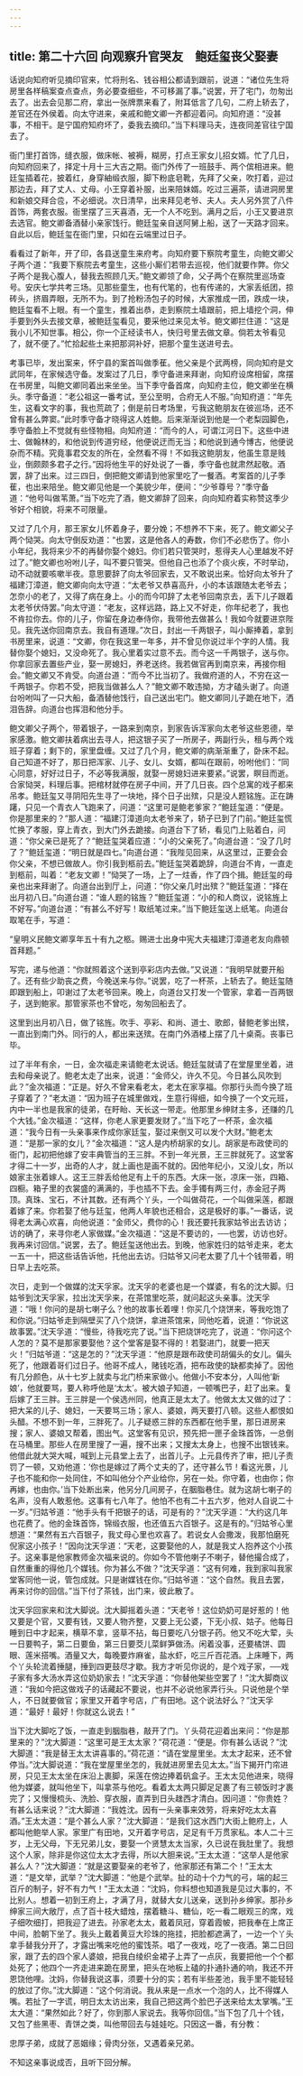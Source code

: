 ```yaml
---
---
---
```

title: 第二十六回 向观察升官哭友　鲍廷玺丧父娶妻
---

话说向知府听见摘印官来，忙将刑名、钱谷相公都请到跟前，说道：“诸位先生将房里各样稿案查点查点，务必要查细些，不可移漏了事。”说罢，开了宅门，勿匆出去了。出去会见那二府，拿出一张牌票来看了，附耳低言了几句，二府上轿去了，差官还在外侯着。向太守进来，亲戚和鲍文卿一齐都迎着问。向知府道：“没甚事，不相干。是宁国府知府坏了，委我去摘印。”当下料理马夫，连夜同差官往宁国去了。

衙门里打首饰，缝衣服，做床帐、被褥，糊房，打点王家女儿招女婿。忙了几日，向知府回来了，择定十月十三大吉之期。衙门外传了一班鼓手、两个傧相进来。鲍廷玺插着花，披着红，身穿紬缎衣服，脚下粉底皂靴，先拜了父亲，吹打着，迎过那边去，拜了丈人、丈母。小王穿着补服，出来陪妹婿。吃过三遍茶，请进洞房里和新娘交拜合卺，不必细说。次日清早，出来拜见老爷、夫人。夫人另外赏了八件首饰，两套衣服。衙里摆了三天喜酒，无一个人不吃到。满月之后，小王又要进京去选官。鲍文卿备酒替小亲家饯行。鲍廷玺亲自送阿舅上船，送了一天路才回来。自此以后，鲍廷玺在衙门里，只如在云端里过日子。

看看过了新年，开了印，各县送童生来府考。向知府要下察院考童生，向鲍文卿父子两个道：“我要下察院去考童生，这些小厮们若带去巡视，他们就要作弊。你父子两个是我心腹人，替我去照顾几天。”鲍文卿领了命，父子两个在察院里巡场查号。安庆七学共考三场。见那些童生，也有代笔的，也有传递的，大家丢纸团，掠砖头，挤眉弄眼，无所不为。到了抢粉汤包子的时候，大家推成一团，跌成一块，鲍廷玺看不上眼。有一个童生，推着出恭，走到察院土墙跟前，把上墙挖个洞，伸手要到外头去接文章，被鲍廷玺看见，要采他过来见太爷。鲍文卿拦住道：“这是我小儿不知世事。相公，你一个正经读书人，快归号里去做文章。倘若太爷看见了，就不便了。”忙拾起些土来把那洞补好，把那个童生送进号去。

考事已毕，发出案来，怀宁县的案首叫做季萑。他父亲是个武两榜，同向知府是文武同年，在家候选守备。发案过了几日，季守备进来拜谢，向知府设席相留，席摆在书房里，叫鲍文卿同着出来坐坐。当下季守备首席，向知府主位，鲍文卿坐在横头。季守备道：“老公祖这一番考试，至公至明，合府无人不服。”向知府道：“年先生，这看文字的事，我也荒疏了；倒是前日考场里，亏我这鲍朋友在彼巡场，还不曾有甚么弊窦。”此时季守备才晓得这人姓鲍。后来渐渐说到他是一个老梨园脚色，季守备脸上不觉就有些怪物相。向知府道：“而今的人，可谓江河日下。这些中进士、做翰林的，和他说到传道穷经，他便说迂而无当；和他说到通今博古，他便说杂而不精。究竟事君交友的所在，全然看不得！不如我这鲍朋友，他虽生意是贱业，倒颇颇多君子之行。”因将他生平的好处说了一番，季守备也就肃然起敬。酒罢，辞了出来。过三四日，倒把鲍文卿请到他家里吃了一餐酒。考案首的儿子季萑，也出来陪坐。鲍文卿见他是一个美貌少年，便间：“少爷尊号？”季守备道：“他号叫做苇萧。”当下吃完了酒，鲍文卿辞了回来，向向知府着实称赞这季少爷好个相貌，将来不可限量。

又过了几个月，那王家女儿怀着身子，要分娩；不想养不下来，死了。鲍文卿父子两个恸哭。向太守倒反劝道：“也罢，这是他各人的寿数，你们不必悲伤了。你小小年纪，我将来少不的再替你娶个媳妇。你们若只管哭时，惹得夫人心里越发不好过了。”鲍文卿也吩咐儿子，叫不要只管哭。但他自己也添了个痰火疾，不时举动，动不动就要咳嗽半夜。意思要辞了向太爷回家去，又不敢说出来。恰好向太爷升了福建汀漳道，鲍文卿向向太守道：“太老爷又恭喜高升，小的本该跟随太老爷去；怎奈小的老了，又得了病在身上。小的而今叩辞了太老爷回南京去，丢下儿子跟着太老爷伏侍罢。”向太守道：“老友，这样远路，路上又不好走，你年纪老了，我也不肯拉你去。你的儿子，你留在身边奉侍你，我带他去做甚么！我如今就要进京陛见。我先送你回南京去。我自有道理。”次日，封出一千两银子，叫小厮捧着，拿到书房里来，说道：“文卿，你在我这里一年多，并不曾见你说过半个字的人情。我替你娶个媳妇，又没命死了。我心里着实过意不去。而今这一千两银子，送与你。你拿回家去置些产业，娶一房媳妇，养老送终。我若做官再到南京来，再接你相会。”鲍文卿又不肯受。向道台道：“而今不比当初了。我做府道的人，不穷在这一千两银子。你若不受，把我当做甚么人？”鲍文卿不敢违拗，方才磕头谢了。向道台吩咐叫了一只大船，备酒替他饯行，自己送出宅门。鲍文卿同儿子跪在地下，洒泪告辞。向道台也挥泪和他分手。

鲍文卿父子两个，带着银子，一路来到南京，到家告诉浑家向太老爷这些恩德，举家感激。鲍文卿扶着病出去寻人，把这银子买了一所房子，两副行头，租与两个戏班子穿着；剩下的，家里盘缠。又过了几个月，鲍文卿的病渐渐重了，卧床不起。自己知道不好了，那日把浑家、儿子、女儿、女婿，都叫在跟前，吩咐他们：“同心同意，好好过日子，不必等我满服，就娶一房媳妇进来要紧。”说罢，瞑目而逝。合家恸哭，料理后事。把棺材就停在房子中间，开了几日丧。四个总寓的戏子都来吊孝。鲍廷玺又寻阴阳先生寻了一块地，择个日子出殡，只是没人题铭旌。正在踌躇，只见一个青衣人飞跑来了，问道：“这里可是鲍老爹家？”鲍廷玺道：“便是。你是那里来的？”那人道：“福建汀漳道向太老爷来了，轿子已到了门前。”鲍廷玺慌忙换了孝服，穿上青衣，到大门外去跪接。向道台下了轿，看见门上贴着白，问道：“你父亲已是死了？”鲍廷玺哭着应道：“小的父亲死了。”向道台道：“没了几时了？”鲍廷玺道：“明日就是四七。”向道台道：“我陛见回来，从这里过，正要会会你父亲，不想已做故人。你引我到柩前去。”鲍廷玺哭着跪辞，向道台不肯，一直走到柩前，叫着：“老友文卿！”恸哭了一场，上了一炷香，作了四个揖。鲍廷玺的母亲也出来拜谢了。向道台出到厅上，问道：“你父亲几时出殡？”鲍廷玺道：“择在出月初八日。”向道台道：“谁人题的铭旌？”鲍廷玺道：“小的和人商议，说铭旌上不好写。”向道台道：“有甚么不好写！取纸笔过来。”当下鲍廷玺送上纸笔。向道台取笔在手，写道：

“皇明义民鲍文卿享年五十有九之柩。赐进士出身中宪大夫福建汀漳道老友向鼎顿首拜题。”

写完，递与他道：“你就照着这个送到亭彩店内去做。”又说道：“我明早就要开船了。还有些少助丧之费，今晚送来与你。”说罢，吃了一杯茶，上轿去了。鲍廷玺随即跟到船上，叩谢过了太老爷回来。晚上，向道台又打发一个管家，拿着一百两银子，送到鲍家。那管家茶也不曾吃，匆匆回船去了。

这里到出月初八日，做了铭旌。吹手、亭彩、和尚、道士、歌郎，替鲍老爹出殡，一直出到南门外。同行的人，都出来送殡。在南门外酒楼上摆了几十桌斋。丧事已毕。

过了半年有余，一日，金次福走来请鲍老太说话。鲍廷玺就请了在堂屋里坐着，进去和母亲说了。鲍老太走了出来，说道：“金师父，许久不见。今日甚么风吹到此？”金次福道：“正是。好久不曾来看老太，老太在家享福。你那行头而今换了班子穿着了？”老太道：“因为班子在城里做戏，生意行得细，如今换了一个文元班，内中一半也是我家的徒弟，在盱眙、天长这一带走。他那里乡绅财主多，还赚的几个大钱。”金次福道：“这样，你老人家更要发财了。”当下吃了一杯茶，金次福道：“我今日有一头亲事来作成你家廷玺，娶过来倒又可以发个大财。”鲍老太道：“是那一家的女儿？”金次福道：“这人是内桥胡家的女儿。胡家是布政使司的衙门，起初把他嫁了安丰典管当的王三胖。不到一年光景，王三胖就死了。这堂客才得二十一岁，出奇的人才，就上画也是画不就的。因他年纪小，又没儿女，所以娘家主张着嫁人。这王三胖丢给他足有上千的东西。大床一张，凉床一张，四箱、四橱。箱子里的衣裳盛的满满的，手也插不下去。金手镯有两三付，赤金冠子两顶。真珠、宝石，不计其数。还有两个丫头，一个叫做荷花，一个叫做采莲，都跟着嫁了来。你若娶了他与廷玺，他两人年貌也还相合，这是极好的事。”一番话，说得老太满心欢喜，向他说道：“金师父，费你的心！我还要托我家姑爷出去访访；访的确了，来寻你老人家做媒。”金次福道：“这是不要访的，──也罢，访访也好。我再来讨回信。”说罢，去了。鲍廷玺送他出去。到晚，他家姓归的姑爷走来，老太一五一十，把这些话告诉他，托他出去访。归姑爷又问老太要了几十个钱带着，明日早上去吃茶。

次日，走到一个做媒的沈天孚家。沈天孚的老婆也是一个媒婆，有名的沈大脚。归姑爷到沈天孚家，拉出沈天孚来，在茶馆里吃茶，就问起这头亲事。沈天孚道：“哦！你问的是胡七喇子么？他的故事长着哩！你买几个烧饼来，等我吃饱了和你说。”归姑爷走到隔壁买了八个烧饼，拿进茶馆来，同他吃着，说道：“你说这故事罢。”沈天孚道：“慢些，待我吃完了说。”当下把烧饼吃完了，说道：“你问这个人怎的？莫不是那家要娶他？这个堂客是娶不得的！若娶进门，就要一把天火！”归姑爷道：“这是怎的？”沈天孚道：“他原是跟布政使司胡偏头的女儿。偏头死了，他跟着哥们过日子。他哥不成人，赌钱吃酒，把布政使的缺都卖掉了。因他有几分颜色，从十七岁上就卖与北门桥来家做小。他做小不安本分，人叫他‘新娘’，他就要骂，要人称呼他是‘太太’。被大娘子知道，一顿嘴巴子，赶了出来。复后嫁了王三胖。王三胖是一个侯选州同，他真正是太太了。他做太太又做的过了：把大呆的儿子、媳妇，一天要骂三场；家人、婆娘，两天要打八顿。这些人都恨如头醋。不想不到一年，三胖死了。儿子疑惑三胖的东西都在他手里，那日进房来搜；家人、婆娘又帮着，图出气。这堂客有见识，预先把一匣子金珠首饰，一总倒在马桶里。那些人在房里搜了一遍，搜不出来；又搜太太身上，也搜不出银钱来。他借此就大哭大喊，喊到上元县堂上去了，出首儿子。上元县传齐了审，把儿子责罚了一顿，又劝他道：‘你也是嫁过了两个丈夫的了，还守甚么节！看这光景，儿子也不能和你一处同住，不如叫他分个产业给你，另在一处。你守着，也由你；你再嫁，也由你。’当下处断出来，他另分几间房子，在胭脂巷住。就为这胡七喇子的名声，没有人敢惹他。这事有七八年了。他怕不也有二十五六岁，他对人自说二十一岁。”归姑爷道：“他手头有千把银子的话，可是有的？”沈天孚道：“大约这几年也花费了。他的金珠首饰，锦缎衣服，也还值五六百银子。这是有的。”归姑爷心里想道：“果然有五六百银子，我丈母心里也欢喜了。若说女人会撒泼，我那怕磨死倪家这小孩子！”因向沈天孚道：“天老，这要娶他的人，就是我丈人抱养这个小孩子。这亲事是他家教师金次福来说的。你如今不管他喇子不喇子，替他撮合成了，自然重重的得他几个媒钱。你为甚么不做？”沈天孚道：“这有何难，我到家叫我家堂客同他一说，管包成就。只是谢媒钱在你。”归姑爷道：“这个自然。我且去罢，再来讨你的回信。”当下付了茶钱，出门来，彼此散了。

沈天孚回家来和沈大脚说。沈大脚摇着头道：“天老爷！这位奶奶可是好惹的！他又要是个官，又要有钱，又要人物齐整，又要上无公婆，下无小叔、姑子。他每日睡到日中才起来，横草不拿，竖草不拈，每日要吃八分银子药。他又不吃大荤，头一日要鸭子，第二日要鱼，第三日要茭儿菜鲜笋做汤。闲着没事，还要橘饼、圆眼、莲米搭嘴。酒量又大，每晚要炸麻雀，盐水虾，吃三斤百花酒。上床睡下，两个丫头轮流着捶腿，捶到四更鼓尽才歇。我方才听见你说的，是个戏子家，──戏子家有多大汤水弄这位奶奶家去！”沈天孚道：“你替他架些空罢了！”沈大脚商议道：“我如今把这做戏子的话藏起不要说，也并不必说他家弄行头。只说他是个举人，不日就要做官；家里又开着字号店，广有田地。这个说法好么？”沈天孚道：“最好！最好！你就这么说去！”

当下沈大脚吃了饭，一直走到胭脂巷，敲开了门。丫头荷花迎着出来问：“你是那里来的？”沈大脚道：“这里可是王太太家？”荷花道：“便是。你有甚么话说？”沈大脚道：“我是替王太太讲喜事的。”荷花道：“请在堂屋里坐。太太才起来，还不曾停当。”沈大脚说道：“我在堂屋里坐怎的，我就进房里去见太太。”当下揭开门帘进房，只见王太太坐在床沿上裹脚，采莲在傍边捧着矾盒子。王太太见他进来，晓得他为媒婆，就叫他坐下，叫拿茶与他吃。看着太太两只脚足足裹了有三顿饭时才裹完了；又慢慢梳头、洗脸、穿衣服，直弄到日头趖西才清白。因问道：“你贵姓？有甚么话来说？”沈大脚道：“我姓沈。因有一头亲事来效劳，将来好吃太太喜酒。”王太太道：“是个甚么人家？”沈大脚道：“是我们这水西门大街上鲍府上，人都叫他鲍举人家。家里广有田地，又开着字号店，足足有千万贯家私。本人二十三岁，上无父母，下无兄弟儿女，要娶一个贤慧太太当家，久已说在我肚里了。我想这个人家，除非是你这位太太才去得，所以大胆来说。”王太太道：“这举人是他家甚么人？”沈大脚道：“就是这要娶亲的老爷了，他家那还有第二个！”王太太道：“是文举，武举？”沈大脚道：“他是个武举。扯的动十个力气的弓，端的起三百斤的制子，好不有力气！”王太太道：“沈妈，你料想也知道我是见过大事的，不比别人。想着一初到王府上，才满了月，就替大女儿送亲，送到孙乡绅家。那孙乡绅家三间大敞厅，点了百十枝大蜡烛，摆着糖斗、糖仙，吃一看二眼观三的席，戏子细吹细打，把我迎了进去。孙家老太太，戴着凤冠，穿着霞帔，把我奉在上席正中间，脸朝下坐了。我头上戴着黄豆大珍珠的拖挂，把脸都遮满了，一边一个丫头拿手替我分开了，才露出嘴来吃他的蜜饯茶。唱了一夜戏，吃了一夜酒。第二日回家，跟了去的四个家人婆娘，把我白绫织金裙子上弄了一点灰，我要把他一个个都处死了；他四个一齐走进来跪在房里，把头在地板上磕的扑通扑通的响，我还不开恩饶他哩。沈妈，你替我说这事，须要十分的实；若有半些差池，我手里不能轻轻的放过了你。”沈大脚道：“这个何消说。我从来是一点水一个泡的人，比不得媒人嘴。若扯了一字谎，明日太太访出来，我自己把这两个脸巴子送来给太太掌嘴。”王太大道：“果然如此？好了，你到那人家说去。我等你回信。”当下包了几十个钱，又包了些黑枣、青饼之类，叫他带回去与娃娃吃。只因这一番，有分教：

忠厚子弟，成就了恶姻缘；骨肉分张，又遇着亲兄弟。

不知这亲事说成否，且听下回分解。

